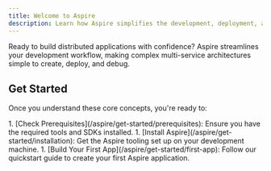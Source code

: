 ```yaml
---
title: Welcome to Aspire
description: Learn how Aspire simplifies the development, deployment, and debugging of distributed applications.
---
```



Ready to build distributed applications with confidence? Aspire streamlines your development workflow, making complex multi-service architectures simple to create, deploy, and debug.

<CardGrid>
  <LinkCard
    title="What is Aspire?"
    description="Learn about Aspire's unified approach to distributed application development and its key benefits."
    href="/aspire/get-started/what-is-aspire"
  />
  <LinkCard
    title="The AppHost"
    description="Discover how to define your application's architecture using Aspire's code-first AppHost approach."
    href="/aspire/get-started/app-host"
  />
  <LinkCard
    title="Understanding Resources"
    description="Explore Aspire's resource model and learn about different types of services, databases, and integrations."
    href="/aspire/get-started/resources"
  />
  <LinkCard
    title="Deployment & App Topology"
    description="Learn how your development setup translates to production deployments across different platforms."
    href="/aspire/get-started/deployment"
  />
</CardGrid>

## Get Started

Once you understand these core concepts, you're ready to:

<Steps>
1. [Check Prerequisites](/aspire/get-started/prerequisites): Ensure you have the required tools and SDKs installed.
1. [Install Aspire](/aspire/get-started/installation): Get the Aspire tooling set up on your development machine.
1. [Build Your First App](/aspire/get-started/first-app): Follow our quickstart guide to create your first Aspire application.
</Steps>
